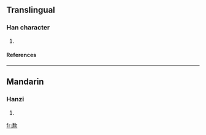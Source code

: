 ==Translingual==
===Han character===
{{Han char|rn=76|rad=欠|as=09|sn=13|four=|canj=木火弓人 (DFNO)}}
# {{defn|Han|sort=欠09}}
====References====
{{Han ref|kx=0569.170|dkj=16125|dj=0958.020|hdz=32144.120|uh=6B40|ud=27456}}

----
==Mandarin==
===Hanzi===
{{cmn-hanzi|pin=[[kuǎn]] (kuan3)|wg=k'uan<sup>3</sup>}}
# {{defn|Mandarin}}

[[fr:歀]]